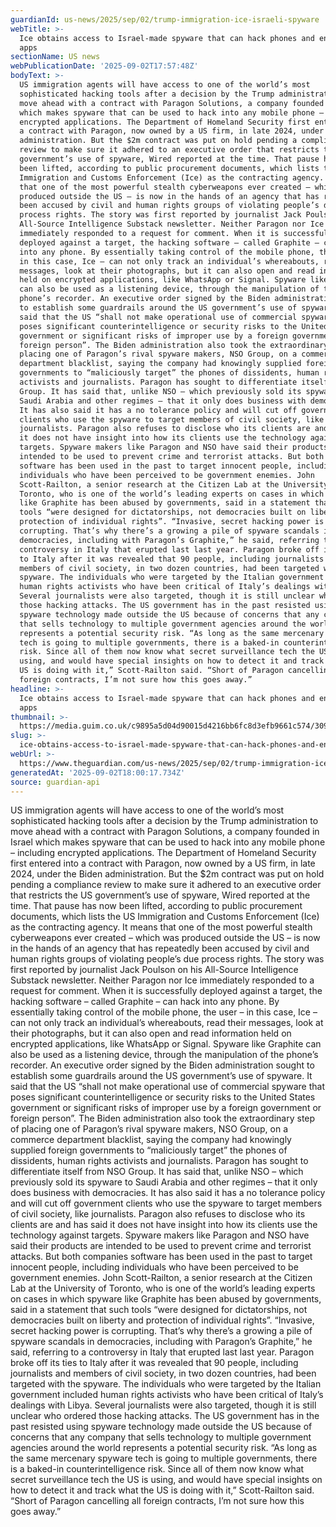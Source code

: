 ```yaml
---
guardianId: us-news/2025/sep/02/trump-immigration-ice-israeli-spyware
webTitle: >-
  Ice obtains access to Israel-made spyware that can hack phones and encrypted
  apps
sectionName: US news
webPublicationDate: '2025-09-02T17:57:48Z'
bodyText: >-
  US immigration agents will have access to one of the world’s most
  sophisticated hacking tools after a decision by the Trump administration to
  move ahead with a contract with Paragon Solutions, a company founded in Israel
  which makes spyware that can be used to hack into any mobile phone – including
  encrypted applications. The Department of Homeland Security first entered into
  a contract with Paragon, now owned by a US firm, in late 2024, under the Biden
  administration. But the $2m contract was put on hold pending a compliance
  review to make sure it adhered to an executive order that restricts the US
  government’s use of spyware, Wired reported at the time. That pause has now
  been lifted, according to public procurement documents, which lists the US
  Immigration and Customs Enforcement (Ice) as the contracting agency. It means
  that one of the most powerful stealth cyberweapons ever created – which was
  produced outside the US – is now in the hands of an agency that has repeatedly
  been accused by civil and human rights groups of violating people’s due
  process rights. The story was first reported by journalist Jack Poulson on his
  All-Source Intelligence Substack newsletter. Neither Paragon nor Ice
  immediately responded to a request for comment. When it is successfully
  deployed against a target, the hacking software – called Graphite – can hack
  into any phone. By essentially taking control of the mobile phone, the user –
  in this case, Ice – can not only track an individual’s whereabouts, read their
  messages, look at their photographs, but it can also open and read information
  held on encrypted applications, like WhatsApp or Signal. Spyware like Graphite
  can also be used as a listening device, through the manipulation of the
  phone’s recorder. An executive order signed by the Biden administration sought
  to establish some guardrails around the US government’s use of spyware. It
  said that the US “shall not make operational use of commercial spyware that
  poses significant counterintelligence or security risks to the United States
  government or significant risks of improper use by a foreign government or
  foreign person”. The Biden administration also took the extraordinary step of
  placing one of Paragon’s rival spyware makers, NSO Group, on a commerce
  department blacklist, saying the company had knowingly supplied foreign
  governments to “maliciously target” the phones of dissidents, human rights
  activists and journalists. Paragon has sought to differentiate itself from NSO
  Group. It has said that, unlike NSO – which previously sold its spyware to
  Saudi Arabia and other regimes – that it only does business with democracies.
  It has also said it has a no tolerance policy and will cut off government
  clients who use the spyware to target members of civil society, like
  journalists. Paragon also refuses to disclose who its clients are and has said
  it does not have insight into how its clients use the technology against
  targets. Spyware makers like Paragon and NSO have said their products are
  intended to be used to prevent crime and terrorist attacks. But both companies
  software has been used in the past to target innocent people, including
  individuals who have been perceived to be government enemies. John
  Scott-Railton, a senior research at the Citizen Lab at the University of
  Toronto, who is one of the world’s leading experts on cases in which spyware
  like Graphite has been abused by governments, said in a statement that such
  tools “were designed for dictatorships, not democracies built on liberty and
  protection of individual rights”. “Invasive, secret hacking power is
  corrupting. That’s why there’s a growing a pile of spyware scandals in
  democracies, including with Paragon’s Graphite,” he said, referring to a
  controversy in Italy that erupted last last year. Paragon broke off its ties
  to Italy after it was revealed that 90 people, including journalists and
  members of civil society, in two dozen countries, had been targeted with the
  spyware. The individuals who were targeted by the Italian government included
  human rights activists who have been critical of Italy’s dealings with Libya.
  Several journalists were also targeted, though it is still unclear who ordered
  those hacking attacks. The US government has in the past resisted using
  spyware technology made outside the US because of concerns that any company
  that sells technology to multiple government agencies around the world
  represents a potential security risk. “As long as the same mercenary spyware
  tech is going to multiple governments, there is a baked-in counterintelligence
  risk. Since all of them now know what secret surveillance tech the US is
  using, and would have special insights on how to detect it and track what the
  US is doing with it,” Scott-Railton said. “Short of Paragon cancelling all
  foreign contracts, I’m not sure how this goes away.”
headline: >-
  Ice obtains access to Israel-made spyware that can hack phones and encrypted
  apps
thumbnail: >-
  https://media.guim.co.uk/c9895a5d04d90015d4216bb6fc8d3efb9661c574/309_0_3751_3001/500.jpg
slug: >-
  ice-obtains-access-to-israel-made-spyware-that-can-hack-phones-and-encrypted-apps
webUrl: >-
  https://www.theguardian.com/us-news/2025/sep/02/trump-immigration-ice-israeli-spyware
generatedAt: '2025-09-02T18:00:17.734Z'
source: guardian-api
---
```

US immigration agents will have access to one of the world’s most sophisticated hacking tools after a decision by the Trump administration to move ahead with a contract with Paragon Solutions, a company founded in Israel which makes spyware that can be used to hack into any mobile phone – including encrypted applications. The Department of Homeland Security first entered into a contract with Paragon, now owned by a US firm, in late 2024, under the Biden administration. But the $2m contract was put on hold pending a compliance review to make sure it adhered to an executive order that restricts the US government’s use of spyware, Wired reported at the time. That pause has now been lifted, according to public procurement documents, which lists the US Immigration and Customs Enforcement (Ice) as the contracting agency. It means that one of the most powerful stealth cyberweapons ever created – which was produced outside the US – is now in the hands of an agency that has repeatedly been accused by civil and human rights groups of violating people’s due process rights. The story was first reported by journalist Jack Poulson on his All-Source Intelligence Substack newsletter. Neither Paragon nor Ice immediately responded to a request for comment. When it is successfully deployed against a target, the hacking software – called Graphite – can hack into any phone. By essentially taking control of the mobile phone, the user – in this case, Ice – can not only track an individual’s whereabouts, read their messages, look at their photographs, but it can also open and read information held on encrypted applications, like WhatsApp or Signal. Spyware like Graphite can also be used as a listening device, through the manipulation of the phone’s recorder. An executive order signed by the Biden administration sought to establish some guardrails around the US government’s use of spyware. It said that the US “shall not make operational use of commercial spyware that poses significant counterintelligence or security risks to the United States government or significant risks of improper use by a foreign government or foreign person”. The Biden administration also took the extraordinary step of placing one of Paragon’s rival spyware makers, NSO Group, on a commerce department blacklist, saying the company had knowingly supplied foreign governments to “maliciously target” the phones of dissidents, human rights activists and journalists. Paragon has sought to differentiate itself from NSO Group. It has said that, unlike NSO – which previously sold its spyware to Saudi Arabia and other regimes – that it only does business with democracies. It has also said it has a no tolerance policy and will cut off government clients who use the spyware to target members of civil society, like journalists. Paragon also refuses to disclose who its clients are and has said it does not have insight into how its clients use the technology against targets. Spyware makers like Paragon and NSO have said their products are intended to be used to prevent crime and terrorist attacks. But both companies software has been used in the past to target innocent people, including individuals who have been perceived to be government enemies. John Scott-Railton, a senior research at the Citizen Lab at the University of Toronto, who is one of the world’s leading experts on cases in which spyware like Graphite has been abused by governments, said in a statement that such tools “were designed for dictatorships, not democracies built on liberty and protection of individual rights”. “Invasive, secret hacking power is corrupting. That’s why there’s a growing a pile of spyware scandals in democracies, including with Paragon’s Graphite,” he said, referring to a controversy in Italy that erupted last last year. Paragon broke off its ties to Italy after it was revealed that 90 people, including journalists and members of civil society, in two dozen countries, had been targeted with the spyware. The individuals who were targeted by the Italian government included human rights activists who have been critical of Italy’s dealings with Libya. Several journalists were also targeted, though it is still unclear who ordered those hacking attacks. The US government has in the past resisted using spyware technology made outside the US because of concerns that any company that sells technology to multiple government agencies around the world represents a potential security risk. “As long as the same mercenary spyware tech is going to multiple governments, there is a baked-in counterintelligence risk. Since all of them now know what secret surveillance tech the US is using, and would have special insights on how to detect it and track what the US is doing with it,” Scott-Railton said. “Short of Paragon cancelling all foreign contracts, I’m not sure how this goes away.”
